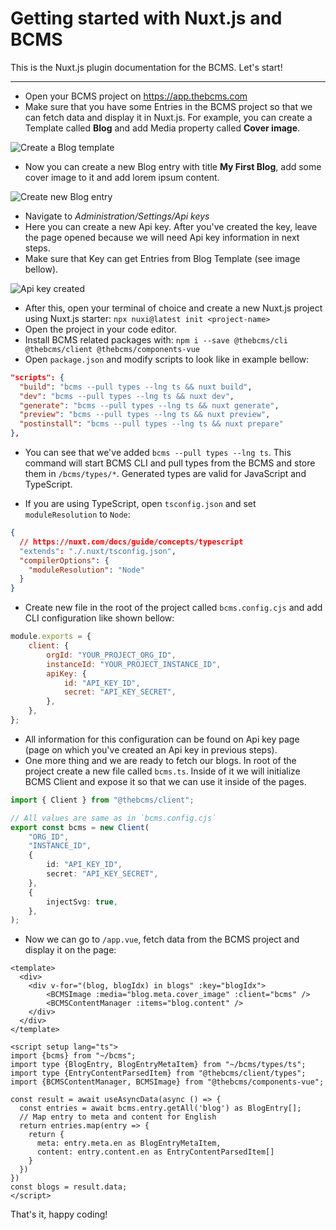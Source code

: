 # Getting started with Nuxt.js and BCMS

This is the Nuxt.js plugin documentation for the BCMS. Let's start!

---

- Open your BCMS project on https://app.thebcms.com
- Make sure that you have some Entries in the BCMS project so that we can fetch
data and display it in Nuxt.js. For example, you can create a Template called
**Blog** and add Media property called **Cover image**.

![Create a Blog template](/integration/1.png)

- Now you can create a new Blog entry with title **My First Blog**, add some cover
image to it and add lorem ipsum content.

![Create new Blog entry](/integration/2.png)

- Navigate to _Administration/Settings/Api keys_
- Here you can create a new Api key. After you've created the key, leave the page opened because we will need Api key information in next steps.
- Make sure that Key can get Entries from Blog Template (see image bellow).

![Api key created](/integration/3.png)

- After this, open your terminal of choice and create a new Nuxt.js project
using Nuxt.js starter: `npx nuxi@latest init <project-name>`
- Open the project in your code editor.
- Install BCMS related packages with: `npm i --save @thebcms/cli @thebcms/client @thebcms/components-vue`
- Open `package.json` and modify scripts to look like in example bellow:

```json
"scripts": {
  "build": "bcms --pull types --lng ts && nuxt build",
  "dev": "bcms --pull types --lng ts && nuxt dev",
  "generate": "bcms --pull types --lng ts && nuxt generate",
  "preview": "bcms --pull types --lng ts && nuxt preview",
  "postinstall": "bcms --pull types --lng ts && nuxt prepare"
},
```

- You can see that we've added `bcms --pull types --lng ts`. This command will
start BCMS CLI and pull types from the BCMS and store them in `/bcms/types/*`.
Generated types are valid for JavaScript and TypeScript.

- If you are using TypeScript, open `tsconfig.json` and set `moduleResolution`
to `Node`:

```json
{
  // https://nuxt.com/docs/guide/concepts/typescript
  "extends": "./.nuxt/tsconfig.json",
  "compilerOptions": {
    "moduleResolution": "Node"
  }
}
```

- Create new file in the root of the project called `bcms.config.cjs` and add
CLI configuration like shown bellow:

```js
module.exports = {
    client: {
        orgId: "YOUR_PROJECT_ORG_ID",
        instanceId: "YOUR_PROJECT_INSTANCE_ID",
        apiKey: {
            id: "API_KEY_ID",
            secret: "API_KEY_SECRET",
        },
    },
};
```

- All information for this configuration can be found on Api key page (page on
which you've created an Api key in previous steps).
- One more thing and we are ready to fetch our blogs. In root of the project
create a new file called `bcms.ts`. Inside of it we will initialize BCMS Client
and expose it so that we can use it inside of the pages.

```ts
import { Client } from "@thebcms/client";

// All values are same as in `bcms.config.cjs`
export const bcms = new Client(
    "ORG_ID",
    "INSTANCE_ID",
    {
        id: "API_KEY_ID",
        secret: "API_KEY_SECRET",
    },
    {
        injectSvg: true,
    },
);
```

- Now we can go to `/app.vue`, fetch data from the BCMS project and
display it on the page:

```vue
<template>
  <div>
    <div v-for="(blog, blogIdx) in blogs" :key="blogIdx">
        <BCMSImage :media="blog.meta.cover_image" :client="bcms" />
        <BCMSContentManager :items="blog.content" />
    </div>
  </div>
</template>

<script setup lang="ts">
import {bcms} from "~/bcms";
import type {BlogEntry, BlogEntryMetaItem} from "~/bcms/types/ts";
import type {EntryContentParsedItem} from "@thebcms/client/types";
import {BCMSContentManager, BCMSImage} from "@thebcms/components-vue";

const result = await useAsyncData(async () => {
  const entries = await bcms.entry.getAll('blog') as BlogEntry[];
  // Map entry to meta and content for English
  return entries.map(entry => {
    return {
      meta: entry.meta.en as BlogEntryMetaItem,
      content: entry.content.en as EntryContentParsedItem[]
    }
  })
})
const blogs = result.data;
</script>
```

That's it, happy coding!
